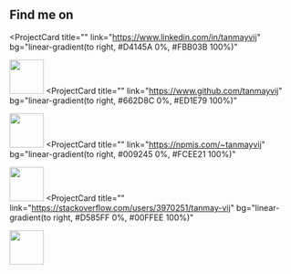 ## Find me on

<ProjectCard
  title=""
  link="https://www.linkedin.com/in/tanmayvij"
  bg="linear-gradient(to right, #D4145A 0%, #FBB03B 100%)"
>
  <img
    src="https://upload.wikimedia.org/wikipedia/commons/thumb/0/01/LinkedIn_Logo.svg/2560px-LinkedIn_Logo.svg.png"
    height="60"
  />
</ProjectCard>
<ProjectCard
  title=""
  link="https://www.github.com/tanmayvij"
  bg="linear-gradient(to right, #662D8C 0%, #ED1E79 100%)"
>
  <img
    src="https://inodecloud.com/wp-content/uploads/github-logo-1.png"
    height="60"
  />
</ProjectCard>
<ProjectCard
  title=""
  link="https://npmjs.com/~tanmayvij"
  bg="linear-gradient(to right, #009245 0%, #FCEE21 100%)"
>
  <img
    src="https://upload.wikimedia.org/wikipedia/commons/thumb/d/db/Npm-logo.svg/1200px-Npm-logo.svg.png"
    height="60"
  />
</ProjectCard>
<ProjectCard
  title=""
  link="https://stackoverflow.com/users/3970251/tanmay-vij"
  bg="linear-gradient(to right, #D585FF 0%, #00FFEE 100%)"
>
  <img
    src="https://upload.wikimedia.org/wikipedia/commons/thumb/0/02/Stack_Overflow_logo.svg/1280px-Stack_Overflow_logo.svg.png"
    height="60"
  />
</ProjectCard>
